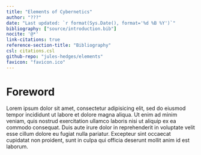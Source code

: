```yaml
---
title: "Elements of Cybernetics"
author: "???"
date: "Last updated: `r format(Sys.Date(), format='%d %B %Y')`"
bibliography: ["source/introduction.bib"]
nocite: '@*'
link-citations: true
reference-section-title: "Bibliography"
csl: citations.csl
github-repo: "jules-hedges/elements"
favicon: "favicon.ico"
---
```


\providecommand{\action}{\bullet}
\newtheorem{theorem}{Theorem}
\newtheorem{lemma}[theorem]{Lemma}
\newtheorem{proposition}[theorem]{Proposition}


# Foreword {-}

Lorem ipsum dolor sit amet, consectetur adipisicing elit, sed do eiusmod
tempor incididunt ut labore et dolore magna aliqua. Ut enim ad minim veniam,
quis nostrud exercitation ullamco laboris nisi ut aliquip ex ea commodo
consequat. Duis aute irure dolor in reprehenderit in voluptate velit esse
cillum dolore eu fugiat nulla pariatur. Excepteur sint occaecat cupidatat non
proident, sunt in culpa qui officia deserunt mollit anim id est laborum.
